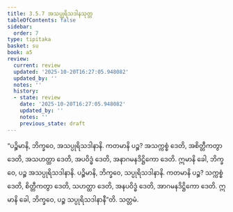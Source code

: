 ```yaml
---
title: 3.5.7 အသပ္ပုရိသဒါနသုတ္တ
tableOfContents: false
sidebar:
  order: 7
type: tipitaka
basket: su
book: a5
review:
  current: review
  updated: '2025-10-20T16:27:05.948082'
  updated_by: ''
  notes: ''
  history:
  - state: review
    date: '2025-10-20T16:27:05.948082'
    updated_by: ''
    notes: ''
    previous_state: draft
---
```



<DynamicBreadcrumb />


<ReviewStatus review={frontmatter.review} showDetails={true} />

<HypothesisAnnotation frontmatter={frontmatter} />

<Division number="147" book="a5" e="ch" v="16" p="151">

<Paragraph number="854" book="a5">
“ပဉ္စိမာနိ, ဘိက္ခဝေ, အသပ္ပုရိသဒါနာနိ. ကတမာနိ ပဉ္စ? အသက္ကစ္စံ ဒေတိ, အစိတ္တီကတွာ ဒေတိ, အသဟတ္ထာ ဒေတိ, အပဝိဒ္ဓံ ဒေတိ, အနာဂမနဒိဋ္ဌိကော ဒေတိ. ဣမာနိ ခေါ, ဘိက္ခဝေ, ပဉ္စ အသပ္ပုရိသဒါနာနိ.
</Paragraph>

<Paragraph number="855" book="a5">
ပဉ္စိမာနိ, ဘိက္ခဝေ, သပ္ပုရိသဒါနာနိ. ကတမာနိ ပဉ္စ? သက္ကစ္စံ ဒေတိ, စိတ္တီကတွာ ဒေတိ, သဟတ္ထာ ဒေတိ, အနပဝိဒ္ဓံ ဒေတိ, အာဂမနဒိဋ္ဌိကော ဒေတိ. ဣမာနိ ခေါ, ဘိက္ခဝေ, ပဉ္စ သပ္ပုရိသဒါနာနီ”တိ.

</Paragraph>
</Division>

<Paragraph number="856" type="center" book="a5">
သတ္တမံ.
</Paragraph>